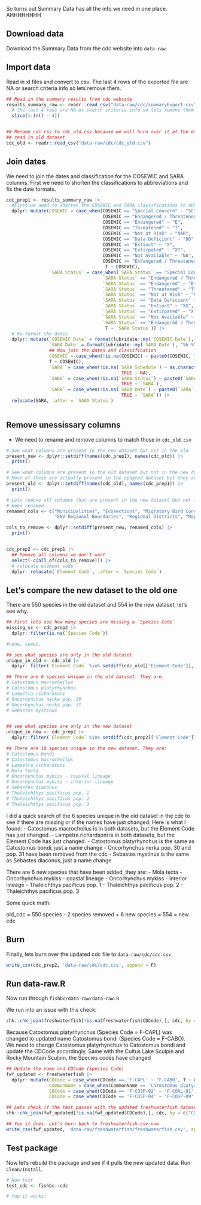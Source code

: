 
So turns out Summary Data has all the info we need in one place. AHHHHHHHH

## Download data 
Download the Summary Data from the cdc website into `data-raw`.

## Import data
Read in xl files and convert to csv. The last 4 rows of the exported file are NA or search criteria info so lets remove them.

```r

## Read in the summary results from cdc website
results_summary_raw <- readr::read_csv("data-raw/cdc/summaryExport.csv") |> 
  # the last 4 rows are NA or search criteria info so lets remove them
  slice(1:(n() - 4))


## Rename cdc.csv to cdc_old.csv because we will burn over it at the end but still may want to compare to the original csv.
## read in old dataset
cdc_old <- readr::read_csv("data-raw/cdc/cdc_old.csv")

```

## Join dates

We need to join the dates and classification for the COSEWIC and SARA columns. First we need to shorten the
classifications to abbreviations and fix the date formats.

```r

cdc_prep1 <- results_summary_raw |> 
  #First we need to shorten the COSEWIC and SARA classifications to abbreviations
  dplyr::mutate(COSEWIC = case_when(COSEWIC == "Special Concern" ~ "SC",
                                    COSEWIC == "Endangered / Threatened" ~ "E/T",
                                    COSEWIC == "Endangered" ~ "E",
                                    COSEWIC == "Threatened" ~ "T",
                                    COSEWIC == "Not at Risk" ~ "NAR",
                                    COSEWIC == "Data Deficient" ~ "DD",
                                    COSEWIC == "Extinct" ~ "X",
                                    COSEWIC == "Extirpated" ~ "XT",
                                    COSEWIC == "Not Available" ~ "NA",
                                    COSEWIC == "Endangered / Threatened / Special Concern / Data Deficient / Not at Risk" ~ "E/T/SC/DD/NAR",
                                     T ~ COSEWIC),
                `SARA Status` = case_when(`SARA Status` == "Special Concern" ~ "SC",
                                    `SARA Status` == "Endangered / Threatened" ~ "E/T",
                                    `SARA Status` == "Endangered" ~ "E",
                                    `SARA Status` == "Threatened" ~ "T",
                                    `SARA Status` == "Not at Risk" ~ "NAR",
                                    `SARA Status` == "Data Deficient" ~ "DD",
                                    `SARA Status` == "Extinct" ~ "XX",
                                    `SARA Status` == "Extirpated" ~ "XT",
                                    `SARA Status` == "Not Available" ~ "NA",
                                    `SARA Status` == "Endangered / Threatened / Special Concern / Data Deficient / Not at Risk" ~ "E/T/SC/DD/NAR",
                                     T ~ `SARA Status`)) |>
  # Re-format the dates
  dplyr::mutate(`COSEWIC Date` = format(lubridate::my(`COSEWIC Date`), "%b %Y"),
                `SARA Date` = format(lubridate::my(`SARA Date`), "%b %Y"),
                ## Now join the dates and classification
                COSEWIC = case_when(!is.na(COSEWIC) ~ paste0(COSEWIC, " (", `COSEWIC Date`, ")"),
                T ~ COSEWIC),
                `SARA` = case_when(!is.na(`SARA Schedule`) ~ as.character(`SARA Schedule`),
                                           TRUE ~ NA),
                `SARA` = case_when(!is.na(`SARA Status`) ~ paste0(`SARA`, "-", `SARA Status`),
                                           TRUE ~ `SARA`),
                `SARA` = case_when(!is.na(`SARA Date`) ~ paste0(`SARA`, " (", `SARA Date`, ")"),
                                           TRUE ~ `SARA`)) |> 
  relocate(SARA, .after = `SARA Status`)
              
```


## Remove unessissary columns

- We need to rename and remove columns to match those in `cdc_old.csv`

```r

# See what columns are present in the new dataset but not in the old
present_new <- dplyr::setdiff(names(cdc_prep1), names(cdc_old)) |> 
  print()

# See what columns are present in the old dataset but not in the new dataset
# Most of these are actually present in the updated dataset but they are just renamed (Ex: Municipality = Municipalities)
present_old <- dplyr::setdiff(names(cdc_old), names(cdc_prep1)) |> 
  print()

# Lets remove all columns that are present in the new dataset but not in the old, except for the columns that have just 
# been renamed
renamed_cols <- c("Municipalities", "Ecosections", "Migratory Bird Convention Act", "Classification Level", 
                  "ENV Regional Boundaries", "Regional Districts", "Mapping Comment", "Habitats\n(Type / Subtype / Dependence)")

cols_to_remove <- dplyr::setdiff(present_new, renamed_cols) |> 
  print()


cdc_prep2 <- cdc_prep1 |> 
  ## Remove all columns we don't want
  select(-c(all_of(cols_to_remove))) |> 
  # relocate element code
  dplyr::relocate(`Element Code`, .after = `Species Code`)
```



## Let's compare the new dataset to the old one

There are 550 species in the old dataset and 554 in the new dataset, let's see why.

```r

## First lets see how many species are missing a `Species Code`
missing_sc <- cdc_prep2 |> 
  dplyr::filter(is.na(`Species Code`))

#none, sweet.

## see what species are only in the old dataset
unique_in_old <- cdc_old |> 
  dplyr::filter(`Element Code` %in% setdiff(cdc_old[['Element Code']], cdc_prep2[['Element Code']]))

## There are 6 species unique in the old dataset. They are:
# Catostomus macrocheilus 
# Catostomus platyrhynchus
# Lampetra richardsoni
# Oncorhynchus nerka pop. 30
# Oncorhynchus nerka pop. 31
# Sebastes mystinus


## see what species are only in the new dataset
unique_in_new <- cdc_prep2 |> 
  dplyr::filter(`Element Code` %in% setdiff(cdc_prep2[['Element Code']], cdc_old[['Element Code']]))

## There are 10 species unique in the new dataset. They are:
# Catostomus bondi
# Catostomus macrocheilus
# Lampetra richardsoni
# Mola tecta
# Oncorhynchus mykiss - coastal lineage
# Oncorhynchus mykiss - interior lineage
# Sebastes diaconus
# Thaleichthys pacificus pop. 1
# Thaleichthys pacificus pop. 2
# Thaleichthys pacificus pop. 3 

```

I did a quick search of the 6 species unique in the old dataset in the cdc to see if there are missing or if the names have just changed. Here is what I found:
- Catostomus macrocheilus is in both datasets, but the Element Code has just changed. 
- Lampetra richardsoni is in both datasets, but the Element Code has just changed.
- Catostomus platyrhynchus is the same as Catostomus bondi, just a name change
- Oncorhynchus nerka pop. 30 and pop. 31 have been removed from the cdc
- Sebastes mystinus is the same as Sebastes diaconus, just a name change


There are 6 new species that have been added, they are:
- Mola tecta
- Oncorhynchus mykiss - coastal lineage
- Oncorhynchus mykiss - interior lineage
- Thaleichthys pacificus pop. 1
- Thaleichthys pacificus pop. 2
- Thaleichthys pacificus pop. 3

Some quick math:

old_cdc = 550 species - 2 species removed  + 6 new species = 554 = new cdc


## Burn

Finally, lets burn over the updated cdc file to `data-raw/cdc/cdc.csv`

```r
write_csv(cdc_prep2, 'data-raw/cdc/cdc.csv', append = F)

```


## Run data-raw.R

Now run through `fishbc/data-raw/data-raw.R` 

We run into an issue with this check:
```r

chk::chk_join(freshwaterfish[!is.na(freshwaterfish$CDCode),], cdc, by = c("CDCode" = "Species Code"))

```

Because Catostomus platyrhynchus (Species Code = F-CAPL) was changed to updated name Catostomus bondi (Species Code = F-CABO). We need to change Catostomus platyrhynchus to Catostomus bondi and update the CDCode accordingly. Same with the Cultus Lake Sculpin and Rocky Mountain Sculpin, the Species codes have changed

```r

## Update the name and CDCode (Species Code) 
fwf_updated <- freshwaterfish |> 
  dplyr::mutate(CDCode = case_when(CDCode == 'F-CAPL' ~ 'F-CABO', T ~ CDCode),
                CommonName = case_when(CommonName == 'Catostomus platyrhynchus' ~ 'Catostomus bondi', T ~ CommonName),
                CDCode = case_when(CDCode == 'F-COSP-02' ~ 'F-COAL-01', T ~ CDCode),
                CDCode = case_when(CDCode == 'F-COSP-04' ~ 'F-COSP-09', T ~ CDCode))

## Lets check if the test passes with the updated freshwaterfish dataset
chk::chk_join(fwf_updated[!is.na(fwf_updated$CDCode),], cdc, by = c("CDCode" = "Species Code"))

## Yup it does. Let's burn back to freshwaterfish.csv now
write_csv(fwf_updated, 'data-raw/freshwaterfish/freshwaterfish.csv', append = F)

```


## Test package 

Now let's rebuild the package and see if it pulls the new updated data. Run `Clean/Install`. 

```r

# Now test 
test_cdc <- fishbc::cdc

# Yup it works!

```
